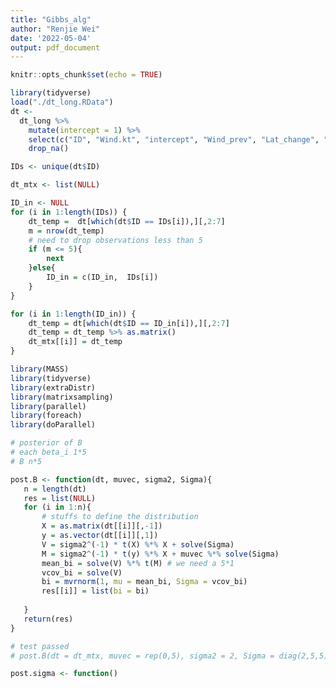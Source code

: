 ```yaml
---
title: "Gibbs_alg"
author: "Renjie Wei"
date: '2022-05-04'
output: pdf_document
---
```


```r
knitr::opts_chunk$set(echo = TRUE)
```

```r
library(tidyverse)
load("./dt_long.RData")
dt <-
  dt_long %>% 
    mutate(intercept = 1) %>% 
    select(c("ID", "Wind.kt", "intercept", "Wind_prev", "Lat_change", "Long_change", "Wind_change")) %>% 
    drop_na()

IDs <- unique(dt$ID)

dt_mtx <- list(NULL)

ID_in <- NULL
for (i in 1:length(IDs)) {
    dt_temp =  dt[which(dt$ID == IDs[i]),][,2:7]
    m = nrow(dt_temp)
    # need to drop observations less than 5
    if (m <= 5){
        next
    }else{
        ID_in = c(ID_in,  IDs[i])
    }
}

for (i in 1:length(ID_in)) {
    dt_temp = dt[which(dt$ID == ID_in[i]),][,2:7]
    dt_temp = dt_temp %>% as.matrix()
    dt_mtx[[i]] = dt_temp
}
```

```r
library(MASS)
library(tidyverse)
library(extraDistr)
library(matrixsampling)
library(parallel)
library(foreach)
library(doParallel)

# posterior of B
# each beta_i 1*5
# B n*5

post.B <- function(dt, muvec, sigma2, Sigma){
   n = length(dt)
   res = list(NULL)
   for (i in 1:n){
       # stuffs to define the distribution
       X = as.matrix(dt[[i]][,-1]) 
       y = as.vector(dt[[i]][,1])
       V = sigma2^(-1) * t(X) %*% X + solve(Sigma)
       M = sigma2^(-1) * t(y) %*% X + muvec %*% solve(Sigma)
       mean_bi = solve(V) %*% t(M) # we need a 5*1
       vcov_bi = solve(V)
       bi = mvrnorm(1, mu = mean_bi, Sigma = vcov_bi)
       res[[i]] = list(bi = bi)
       
   }
   return(res)
}

# test passed
# post.B(dt = dt_mtx, muvec = rep(0,5), sigma2 = 2, Sigma = diag(2,5,5))

post.sigma <- function()
```
